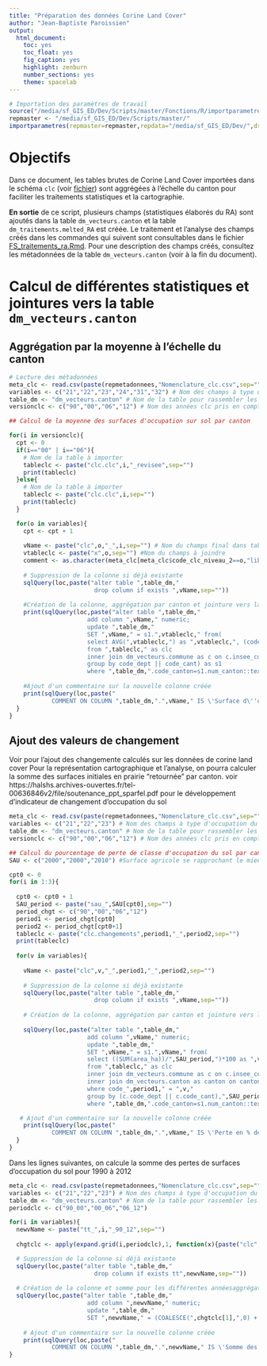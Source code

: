 ```yaml
---
title: "Préparation des données Corine Land Cover"
author: "Jean-Baptiste Paroissien"
output:
  html_document:
    toc: yes
    toc_float: yes
    fig_caption: yes
    highlight: zenburn
    number_sections: yes
    theme: spacelab  
---
```


```r
# Importation des paramètres de travail
source("/media/sf_GIS_ED/Dev/Scripts/master/Fonctions/R/importparametres.R")
repmaster <- "/media/sf_GIS_ED/Dev/Scripts/master/"
importparametres(repmaster=repmaster,repdata="/media/sf_GIS_ED/Dev/",dsn="PG:dbname='sol_elevage' host='localhost' port='5432' user='jb'")
```

# Objectifs

Dans ce document, les tables brutes de Corine Land Cover importées dans le schéma `clc` (voir [fichier](https://github.com/GisEDSol/Carbo_elevage/tree/master/Fichiers_suivis/BDD/Suivis/FS_bdd_brute.Rmd)) sont aggrégées à l'échelle du canton pour faciliter les traitements statistiques et la cartographie.

**En sortie** de ce script, plusieurs champs (statistiques élaborés du RA) sont ajoutés dans la table `dm_vecteurs.canton` et la table `dm_traitements.melted_RA` est créée. Le traitement et l'analyse des champs créés dans les commandes qui suivent sont consultables dans le fichier [FS_traitements_ra.Rmd](https://github.com/GisEDSol/Carbo_elevage/tree/master/Fichiers_suivis/Traitements/Suivis/FS_traitements_ra.Rmd).
Pour une description des champs créés, consultez les métadonnées de la table `dm_vecteurs.canton` (voir à la fin du document).

# Calcul de différentes statistiques et jointures vers la table `dm_vecteurs.canton`

## Aggrégation par la moyenne à l'échelle du canton

```r
# Lecture des métadonnées
meta_clc <- read.csv(paste(repmetadonnees,"Nomenclature_clc.csv",sep=""),sep=";",header=TRUE)
variables <- c("21","22","23","24","31","32") # Nom des champs à type d'occupation du sol à importer
table_dm <- "dm_vecteurs.canton" # Nom de la table pour rassembler les calculs (vers le schéma dm_vecteurs)
versionclc <- c("90","00","06","12") # Nom des années clc pris en compte

## Calcul de la moyenne des surfaces d'occupation sur sol par canton

for(i in versionclc){
  cpt <- 0
  if(i=="00" | i=="06"){
    # Nom de la table à importer
    tableclc <- paste("clc.clc",i,"_revisee",sep="")
    print(tableclc)
  }else{
    # Nom de la table à importer
    tableclc <- paste("clc.clc",i,sep="")
    print(tableclc)
  }

  for(o in variables){
    cpt <- cpt + 1
    
    vName <- paste("clc",o,"_",i,sep="") # Nom du champs final dans table_dm
    vtableclc <- paste("x",o,sep="") #Nom du champs à joindre
    comment <- as.character(meta_clc[meta_clc$code_clc_niveau_2==o,"libelle"])
    
    # Suppression de la colonne si déjà existante
    sqlQuery(loc,paste("alter table ",table_dm,"
                        drop column if exists ",vName,sep=""))
    
    #Création de la colonne, aggrégation par canton et jointure vers la table canton 
    print(sqlQuery(loc,paste("alter table ",table_dm,"
                      add column ",vName," numeric;
                      update ",table_dm,"
                      SET ",vName," = s1.",vtableclc," from(
                      select AVG(",vtableclc,") as ",vtableclc,", (code_dept || code_cant) as num_canton
                      from ",tableclc," as clc
                      inner join dm_vecteurs.commune as c on c.insee_com=clc.num_com
                      group by code_dept || code_cant) as s1
                      where ",table_dm,".code_canton=s1.num_canton::text",sep="")))
    
    #Ajout d'un commentaire sur la nouvelle colonne créée
    print(sqlQuery(loc,paste("
	        COMMENT ON COLUMN ",table_dm,".",vName," IS \'Surface d\''occupation du sol en hectare du libellé CLC version ",i," : ",comment,"\';",sep="")))
  }
}

```

## Ajout des valeurs de changement

Voir pour l'ajout des changemente calculés sur les données de corine land cover
Pour la représentation cartographique et l'analyse, on pourra calculer la somme des surfaces initiales en prairie "retournée" par canton.
voir https://halshs.archives-ouvertes.fr/tel-00636846v2/file/soutenance_ppt_sparfel.pdf pour le développement d'indicateur de changement d'occupation du sol

```r

meta_clc <- read.csv(paste(repmetadonnees,"Nomenclature_clc.csv",sep=""),sep=";",header=TRUE)
variables <- c("21","22","23") # Nom des champs à type d'occupation du sol à importer (21	Terres arables,22	Cultures permanentes, 23	Prairies)
table_dm <- "dm_vecteurs.canton" # Nom de la table pour rassembler les calculs (vers le schéma dm_vecteurs)
versionclc <- c("90","00","06","12") # Nom des années clc pris en compte

## Calcul du pourcentage de perte de classe d'occupation du sol par canton
SAU <- c("2000","2000","2010") #Surface agricole se rapprochant le mieux des périodes CLC

cpt0 <- 0
for(i in 1:3){
  
  cpt0 <- cpt0 + 1
  SAU_period <- paste("sau_",SAU[cpt0],sep="")
  period_chgt <- c("90","00","06","12")
  period1 <- period_chgt[cpt0]
  period2 <- period_chgt[cpt0+1]
  tableclc <- paste("clc.changements",period1,"_",period2,sep="")
  print(tableclc)
  
  for(v in variables){
    
    vName <- paste("clc",v,"_",period1,"_",period2,sep="")
    
    # Suppression de la colonne si déjà existante
    sqlQuery(loc,paste("alter table ",table_dm,"
                        drop column if exists ",vName,sep=""))
    
    # Création de la colonne, aggrégation par canton et jointure vers la table canton 
    
    sqlQuery(loc,paste("alter table ",table_dm,"
                      add column ",vName," numeric;
                      update ",table_dm,"
                      SET ",vName," = s1.",vName," from(
                      select ((SUM(area_ha))/",SAU_period,")*100 as ",vName,",(c.code_dept || c.code_cant) as num_canton
                      from ",tableclc," as clc
                      inner join dm_vecteurs.commune as c on c.insee_com=clc.num_com
                      inner join dm_vecteurs.canton as canton on canton.code_canton=(c.code_dept || c.code_cant)
                      where code_",period1," = ",v,"
                      group by (c.code_dept || c.code_cant),",SAU_period,") as s1
                      where ",table_dm,".code_canton=s1.num_canton::text",sep=""))

   # Ajout d'un commentaire sur la nouvelle colonne créée
    print(sqlQuery(loc,paste("
	        COMMENT ON COLUMN ",table_dm,".",vName," IS \'Perte en % de la SAU de l\''occupation du sol ",v," entre l\''année ",period1," et l\''année ",period2,"\';",sep="")))
  }
}
```

Dans les lignes suivantes, on calcule la somme des pertes de surfaces d'occupation du sol pour 1990 à 2012

```r
meta_clc <- read.csv(paste(repmetadonnees,"Nomenclature_clc.csv",sep=""),sep=";",header=TRUE)
variables <- c("21","22","23") # Nom des champs à type d'occupation du sol à importer (21	Terres arables,22	Cultures permanentes, 23	Prairies)
table_dm <- "dm_vecteurs.canton" # Nom de la table pour rassembler les calculs (vers le schéma dm_vecteurs)
periodclc <- c("90_00","00_06","06_12")

for(i in variables){
  newvName <- paste("tt_",i,"_90_12",sep="")
 
  chgtclc <- apply(expand.grid(i,periodclc),1, function(x){paste("clc",x[1],"_",x[2],sep="")})  

  # Suppression de la colonne si déjà existante
  sqlQuery(loc,paste("alter table ",table_dm,"
                        drop column if exists tt",newvName,sep=""))
  
  # Création de la colonne et somme pour les différentes annéesaggrégation par canton et jointure vers la table canton 
  sqlQuery(loc,paste("alter table ",table_dm,"
                      add column ",newvName," numeric;
                      update ",table_dm,"
                      SET ",newvName," = (COALESCE(",chgtclc[1],",0) + COALESCE(",chgtclc[2],",0) + COALESCE(",chgtclc[3],",0))",sep=""))
  
    # Ajout d'un commentaire sur la nouvelle colonne créée
    print(sqlQuery(loc,paste("
	        COMMENT ON COLUMN ",table_dm,".",newvName," IS \'Somme des pertes en ha de l\''occupation du sol ",i," entre 1990 et 2012\';",sep="")))
}

```

